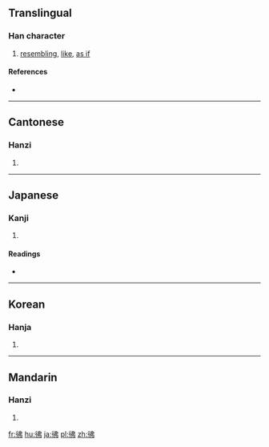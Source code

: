 {{also|髴}}
==Translingual==

===Han character===
{{Han char|rn=60|rad=彳|as=05|sn=8|four=2522<sub>7</sub>|canj=竹人中中弓 (HOLLN)|ids=⿰[[彳]][[弗]]}}

# [[resembling]], [[like]], [[as if]]

====References====
* {{Han ref|kx=0365.300|dkj=10071|dj=0685.210|hdz=20817.080|uh=5F7F|ud=24447|bh=A9BB|bd=43451}}

----

==Cantonese==

===Hanzi===
{{yue-hanzi|jyut=[[fat1]]|y=fat1}}

# {{defn|lang=yue|sort=彳05}}

----

==Japanese==

===Kanji===
{{ja-kanji|grade=|rs=彳05}}

# {{defn|lang=ja|sort=彳05}}

====Readings====
* {{ja-readings|on=[[ふつ]] (futsu), [[ふち]] (fuchi)|kun=[[にかよう]] (nikayou), [[ほのか]] (honoka)}}

----

==Korean==

===Hanja===
{{ko-hanja|hangeul=불|eumhun=|rv=bul|mr=pul|y=pul}}

# {{defn|lang=ko|sort=彳05}}

----

==Mandarin==

===Hanzi===
{{cmn-hanzi|pin=[[fú]] ([[fu2]])|wg=fu<sup>2</sup>}}

# {{defn|lang=cmn|sort=彳05}}

[[fr:彿]]
[[hu:彿]]
[[ja:彿]]
[[pl:彿]]
[[zh:彿]]